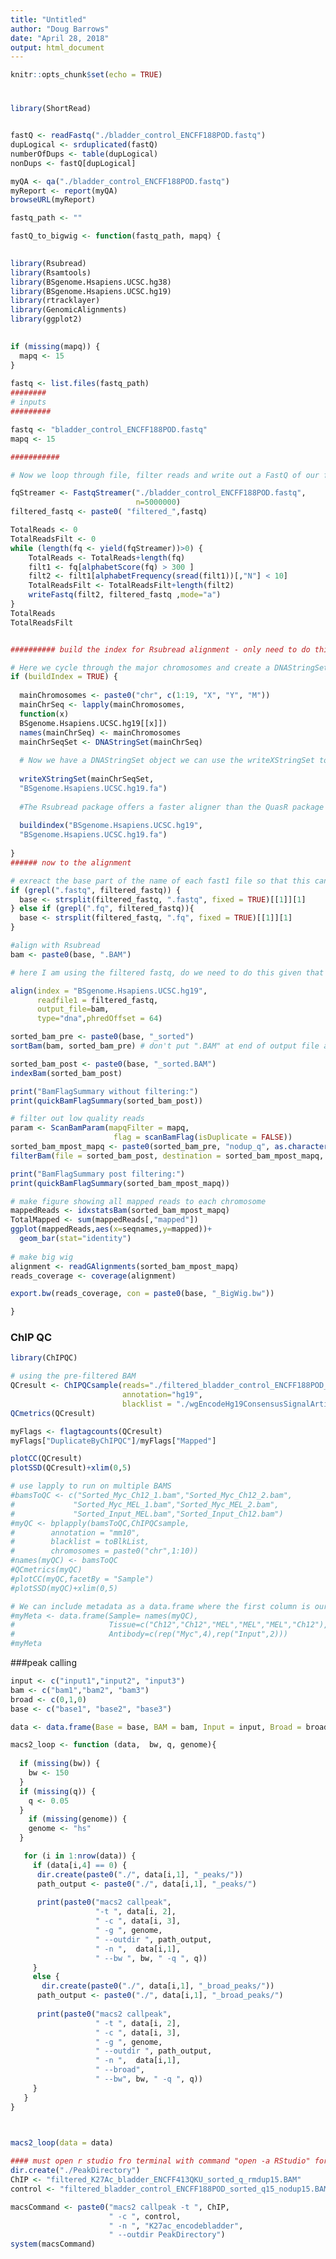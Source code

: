 ```yaml
---
title: "Untitled"
author: "Doug Barrows"
date: "April 28, 2018"
output: html_document
---
```


```r
knitr::opts_chunk$set(echo = TRUE)
```

# 
```r
library(ShortRead)


fastQ <- readFastq("./bladder_control_ENCFF188POD.fastq")
dupLogical <- srduplicated(fastQ)
numberOfDups <- table(dupLogical)
nonDups <- fastQ[dupLogical]

myQA <- qa("./bladder_control_ENCFF188POD.fastq")
myReport <- report(myQA)
browseURL(myReport)

```

```r
fastq_path <- ""

fastQ_to_bigwig <- function(fastq_path, mapq) {

  
library(Rsubread)
library(Rsamtools)
library(BSgenome.Hsapiens.UCSC.hg38)
library(BSgenome.Hsapiens.UCSC.hg19)
library(rtracklayer)
library(GenomicAlignments)
library(ggplot2)

  
if (missing(mapq)) {
  mapq <- 15
}
  
fastq <- list.files(fastq_path)
########
# inputs
#########

fastq <- "bladder_control_ENCFF188POD.fastq"
mapq <- 15

###########

# Now we loop through file, filter reads and write out a FastQ of our filtered reads

fqStreamer <- FastqStreamer("./bladder_control_ENCFF188POD.fastq",
                            n=5000000)
filtered_fastq <- paste0( "filtered_",fastq)

TotalReads <- 0
TotalReadsFilt <- 0
while (length(fq <- yield(fqStreamer))>0) {
    TotalReads <- TotalReads+length(fq)
    filt1 <- fq[alphabetScore(fq) > 300 ]
    filt2 <- filt1[alphabetFrequency(sread(filt1))[,"N"] < 10]
    TotalReadsFilt <- TotalReadsFilt+length(filt2)
    writeFastq(filt2, filtered_fastq ,mode="a")
}
TotalReads
TotalReadsFilt


########## build the index for Rsubread alignment - only need to do this once

# Here we cycle through the major chromosomes and create a DNAStringSet object from the retrieved sequences.
if (buildIndex = TRUE) {
  
  mainChromosomes <- paste0("chr", c(1:19, "X", "Y", "M"))
  mainChrSeq <- lapply(mainChromosomes,
  function(x)
  BSgenome.Hsapiens.UCSC.hg19[[x]])
  names(mainChrSeq) <- mainChromosomes
  mainChrSeqSet <- DNAStringSet(mainChrSeq)
  
  # Now we have a DNAStringSet object we can use the writeXStringSet to create our FASTA file of sequences to align to.
  
  writeXStringSet(mainChrSeqSet,
  "BSgenome.Hsapiens.UCSC.hg19.fa")
  
  #The Rsubread package offers a faster aligner than the QuasR package although the Rsubread package. For alignment with the Rsubread package we must first build our genome index for Rsubread using the buildindex() function.The buildindex() function simply takes the parameters of our desired index name and the FASTA file to build index from.
  
  buildindex("BSgenome.Hsapiens.UCSC.hg19",
  "BSgenome.Hsapiens.UCSC.hg19.fa")
  
}
###### now to the alignment

# exreact the base part of the name of each fast1 file so that this can be ussed as the base for output files generated below
if (grepl(".fastq", filtered_fastq)) {
  base <- strsplit(filtered_fastq, ".fastq", fixed = TRUE)[[1]][1]
} else if (grepl(".fq", filtered_fastq)){
  base <- strsplit(filtered_fastq, ".fq", fixed = TRUE)[[1]][1]
}

#align with Rsubread
bam <- paste0(base, ".BAM")

# here I am using the filtered fastq, do we need to do this given that we filter out low quality alignments? I suppose we don't, but it might make the alignments faster if we are gettign rid of bad reads befroehand

align(index = "BSgenome.Hsapiens.UCSC.hg19",
      readfile1 = filtered_fastq,
      output_file=bam,
      type="dna",phredOffset = 64)

sorted_bam_pre <- paste0(base, "_sorted")
sortBam(bam, sorted_bam_pre) # don't put ".BAM" at end of output file as it adds it anyway

sorted_bam_post <- paste0(base, "_sorted.BAM")
indexBam(sorted_bam_post)

print("BamFlagSummary without filtering:")
print(quickBamFlagSummary(sorted_bam_post))

# filter out low quality reads
param <- ScanBamParam(mapqFilter = mapq, 
                       flag = scanBamFlag(isDuplicate = FALSE))
sorted_bam_mpost_mapq <- paste0(sorted_bam_pre, "nodup_q", as.character(mapq), ".BAM")
filterBam(file = sorted_bam_post, destination = sorted_bam_mpost_mapq, param = param)

print("BamFlagSummary post filtering:")
print(quickBamFlagSummary(sorted_bam_mpost_mapq))

# make figure showing all mapped reads to each chromosome
mappedReads <- idxstatsBam(sorted_bam_mpost_mapq)
TotalMapped <- sum(mappedReads[,"mapped"])
ggplot(mappedReads,aes(x=seqnames,y=mapped))+
  geom_bar(stat="identity")
  
# make big wig
alignment <- readGAlignments(sorted_bam_mpost_mapq)
reads_coverage <- coverage(alignment)

export.bw(reads_coverage, con = paste0(base, "_BigWig.bw"))

}
```

### ChIP QC

```r
library(ChIPQC)

# using the pre-filtered BAM
QCresult <- ChIPQCsample(reads="./filtered_bladder_control_ENCFF188POD_sorted_q15_nodup15.BAM",
                         annotation="hg19",
                         blacklist = "./wgEncodeHg19ConsensusSignalArtifactRegions.bed")
QCmetrics(QCresult)

myFlags <- flagtagcounts(QCresult)
myFlags["DuplicateByChIPQC"]/myFlags["Mapped"]

plotCC(QCresult)
plotSSD(QCresult)+xlim(0,5)

# use lapply to run on multiple BAMS
#bamsToQC <- c("Sorted_Myc_Ch12_1.bam","Sorted_Myc_Ch12_2.bam",
#             "Sorted_Myc_MEL_1.bam","Sorted_Myc_MEL_2.bam",
#             "Sorted_Input_MEL.bam","Sorted_Input_Ch12.bam")
#myQC <- bplapply(bamsToQC,ChIPQCsample,
#        annotation = "mm10",
#        blacklist = toBlkList,
#        chromosomes = paste0("chr",1:10))
#names(myQC) <- bamsToQC
#QCmetrics(myQC)
#plotCC(myQC,facetBy = "Sample")
#plotSSD(myQC)+xlim(0,5)

# We can include metadata as a data.frame where the first column is our sample names.
#myMeta <- data.frame(Sample= names(myQC),
#                     Tissue=c("Ch12","Ch12","MEL","MEL","MEL","Ch12"),
#                     Antibody=c(rep("Myc",4),rep("Input",2)))
#myMeta


```



###peak calling

```r
input <- c("input1","input2", "input3")
bam <- c("bam1","bam2", "bam3")
broad <- c(0,1,0)
base <- c("base1", "base2", "base3")

data <- data.frame(Base = base, BAM = bam, Input = input, Broad = broad)

macs2_loop <- function (data,  bw, q, genome){
  
  if (missing(bw)) {
    bw <- 150
  }
  if (missing(q)) {
    q <- 0.05
  }
    if (missing(genome)) {
    genome <- "hs"
  }

   for (i in 1:nrow(data)) {
     if (data[i,4] == 0) {
      dir.create(paste0("./", data[i,1], "_peaks/"))
      path_output <- paste0("./", data[i,1], "_peaks/")
      
      print(paste0("macs2 callpeak", 
                   "-t ", data[i, 2], 
                   " -c ", data[i, 3], 
                   " -g ", genome,
                   " --outdir ", path_output, 
                   " -n ",  data[i,1], 
                   " --bw ", bw, " -q ", q))  
     }
     else {
       dir.create(paste0("./", data[i,1], "_broad_peaks/"))
      path_output <- paste0("./", data[i,1], "_broad_peaks/")
      
      print(paste0("macs2 callpeak", 
                   " -t ", data[i, 2], 
                   " -c ", data[i, 3], 
                   " -g ", genome, 
                   " --outdir ", path_output, 
                   " -n ",  data[i,1], 
                   " --broad", 
                   " --bw", bw, " -q ", q))  
     }
   }
}
  


macs2_loop(data = data)

#### must open r studio fro terminal with command "open -a RStudio" for the system command to inheret the right path
dir.create("./PeakDirectory")
ChIP <- "filtered_K27Ac_bladder_ENCFF413QKU_sorted_q_rmdup15.BAM"
control <- "filtered_bladder_control_ENCFF188POD_sorted_q15_nodup15.BAM"

macsCommand <- paste0("macs2 callpeak -t ", ChIP,
                      " -c ", control,
                      " -n ", "K27ac_encodebladder",
                      " --outdir PeakDirectory")
system(macsCommand)
```


